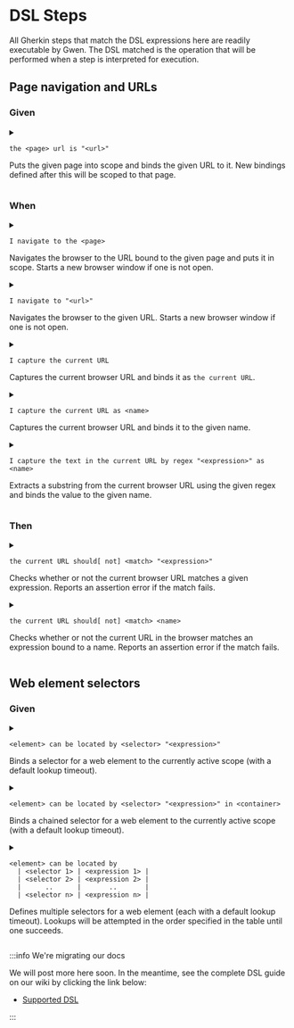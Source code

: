 
# DSL Steps

All Gherkin steps that match the DSL expressions here are readily executable by Gwen. The DSL matched is the operation that will be performed when a step is interpreted for execution.

## Page navigation and URLs

### Given

<a name="the-page-url-is-url" />
<details style={{ backgroundColor: '#FFFFFF00' }}>
  <summary>

  ```gherkin
  the <page> url is "<url>"
  ```
  <p>Puts the given page into scope and binds the given URL to it. New bindings defined after this will be scoped to that page.</p>
  </summary>
  <div class="dsl-details">
  <p>Where</p>
  <ul>
    <li><code>&lt;page&gt;</code> is the name of the page</li>
    <li><code>&lt;url&gt;</code> is the page URL (can be in <Link to="https://github.com/gwen-interpreter/gwen/wiki/Doc-Strings">DocString</Link> position)</li>
  </ul>
  <p>Example</p>

  ```gherkin {1}
    Given the todo page url is "https://todomvc.com/examples/react"
      And the todo field can be located by class "new-todo"
  ```

  <p>
    <Link to="#the-page-url-is-url">Link</Link> &nbsp; &nbsp;
    Since <Link to="https://github.com/gwen-interpreter/gwen-web/releases/tag/v2.41.0">v2.41.0</Link>
  </p>
  </div>
</details>

### When

<a name="i-navigate-to-the-page" />
<details style={{ backgroundColor: '#FFFFFF00' }}>
  <summary>

  ```gherkin
  I navigate to the <page>
  ```

  <p>Navigates the browser to the URL bound to the given page and puts it in scope. Starts a new browser window if one is not open.</p>
  </summary>
  <ul>
    <li><code>&lt;page&gt;</code> is the name of the page to navigate to</li>
  </ul>
  <p>Example:</p>

  ```gherkin {2}
    Given the todo page url is "https://todomvc.com/examples/react"
     When I navigate to the todo page
  ```

  <p>
    <Link to="#i-navigate-to-the-page">Link</Link> &nbsp; &nbsp;
    Since v<Link to="https://github.com/gwen-interpreter/gwen-web/releases/tag/v1.0.0">1.0.0</Link>
  </p>
</details>

<a name="i-navigate-to-url" />
<details style={{ backgroundColor: '#FFFFFF00' }}>
  <summary>

  ```gherkin
  I navigate to "<url>"
  ```

  <p>Navigates the browser to the given URL. Starts a new browser window if one is not open.</p>
  </summary>
  <ul>
    <li><code>&lt;url&gt;</code> is the URL to navigate to (can be in <Link to="https://github.com/gwen-interpreter/gwen/wiki/Doc-Strings">DocString</Link> position)</li>
  </ul>
  <p>Example:</p>

  ```gherkin
    When I navigate to "https://todomvc.com/examples/react"
  ```

  <p>
    <Link to="#i-navigate-to-url">Link</Link> &nbsp; &nbsp;
    Since v<Link to="https://github.com/gwen-interpreter/gwen-web/releases/tag/v1.0.0">1.0.0</Link>
  </p>
</details>

<a name="i-capture-the-current-url" />
<details style={{ backgroundColor: '#FFFFFF00' }}>
  <summary>

  ```gherkin
  I capture the current URL
  ```
  
  <p>Captures the current browser URL and binds it as <code>the current URL</code>.</p>
  </summary>
  <p>Example:</p>

  ```gherkin {1}
    When I capture the current URL
     And I navigate to "${the current URL}?q=gwen"
  ```

  <p>
    <Link to="#i-capture-the-current-url">Link</Link> &nbsp; &nbsp;
    Since v<Link to="https://github.com/gwen-interpreter/gwen-web/releases/tag/v1.0.0">1.0.0</Link>
  </p>
</details>

<a name="i-capture-the-current-url-as-name" />
<details style={{ backgroundColor: '#FFFFFF00' }}>
  <summary>

  ```gherkin
  I capture the current URL as <name>
  ```
  
  <p>Captures the current browser URL and binds it to the given name.</p>
  </summary>
  <ul>
    <li><code>&lt;name&gt;</code> is the name to bind the captured URL to</li>
  </ul>
  <p>Example:</p>

  ```gherkin {1}
    When I capture the current URL as the base URL
     And I navigate to "${the base URL}?q=gwen"
    Then the current URL should start with the base URL
  ```

  <p>
    <Link to="#i-capture-the-current-url-as-name">Link</Link> &nbsp; &nbsp;
    Since v<Link to="https://github.com/gwen-interpreter/gwen-web/releases/tag/v1.0.0">1.0.0</Link>
  </p>
</details>

<a name="i-capture-the-text-in-the-current-url-by-regex-as-name" />
<details style={{ backgroundColor: '#FFFFFF00' }}>
  <summary>

  ```gherkin
  I capture the text in the current URL by regex "<expression>" as <name>
  ```

  <p>Extracts a substring from the current browser URL using the given regex and binds the value to the given name.</p>
  </summary>
  <ul>
    <li><code>&lt;expression&gt;</code> is the regex expression</li>
    <li><code>&lt;name&gt;</code> is the name to bind the captured substring to</li>
  </ul>
  <p>Example:</p>

  ```gherkin {1}
    When I capture the text in the current URL by regex "q=([^&]*)" as q
    Then q should be "gwen"
  ```

  <p>
    <Link to="#i-capture-the-text-in-the-current-url-by-regex-as-name">Link</Link> &nbsp; &nbsp;
    Since v<Link to="https://github.com/gwen-interpreter/gwen-web/releases/tag/v1.0.0">1.0.0</Link>
  </p>
</details>

### Then

<a name="the-current-url-should-match-expression" />
<details style={{ backgroundColor: '#FFFFFF00' }}>
  <summary>

  ```gherkin
  the current URL should[ not] <match> "<expression>"
  ```
  
  <p>Checks whether or not the current browser URL matches a given expression. Reports an assertion error if the match fails.</p>
  </summary>
  <ul>
    <li><code>[ not]</code> negates the match</li>
    <li><code>&lt;match&gt;</code> is the type of match to perform, one of:
      <ul>
        <li><b>be</b> for exact match</li>
        <li><b>contain</b> for partial match</li>
        <li><b>start with</b> for partial leading match</li>
        <li><b>end with</b> for partial trailing match</li>
        <li><b>match regex</b> for regex match</li>
        <li><b>match xpath</b> for XML match</li>
        <li><b>match template</b> for <Link to="https://github.com/gwen-interpreter/gwen/wiki/Template-Matching">template match</Link>, since v<Link to="https://github.com/gwen-interpreter/gwen-web/releases/tag/v2.16.0">2.16.0</Link></li>
        <li><b>match template file</b> for <Link to="https://github.com/gwen-interpreter/gwen/wiki/Template-Matching">template file match</Link>, since v<Link to="https://github.com/gwen-interpreter/gwen-web/releases/tag/v2.16.0">2.16.0</Link></li>
      </ul>
    </li>
    <li><code>&lt;expression&gt;</code> is the expression to match (can be in <Link to="https://github.com/gwen-interpreter/gwen/wiki/Doc-Strings">DocString</Link> position)</li>
  </ul>
  <p>Example:</p>

  ```gherkin {2,3}
    When I navigate to "https://todomvc.com/examples/react"
    Then the current URL should contain "todomvc.com"
     And the current URL should not contain "other.com"
  ```
  
  <p>
    <Link to="#the-current-url-should-match-expression">Link</Link> &nbsp; &nbsp;
    Since v<Link to="https://github.com/gwen-interpreter/gwen-web/releases/tag/v1.0.0">1.0.0</Link>
  </p>
</details>

<a name="the-current-url-should-match-name" />
<details style={{ backgroundColor: '#FFFFFF00' }}>
  <summary>

  ```gherkin
  the current URL should[ not] <match> <name>
  ```
  
  <p>Checks whether or not the current URL in the browser matches an expression bound to a name. Reports an assertion error if the match fails.</p>
  </summary>
  <ul>
    <li><code>[ not]</code> negates the match</li>
    <li><code>&lt;match&gt;</code> is the type of match to perform, one of:
      <ul>
        <li><b>be</b> for exact match</li>
        <li><b>contain</b> for partial match</li>
        <li><b>start with</b> for partial leading match</li>
        <li><b>end with</b> for partial trailing match</li>
        <li><b>match regex</b> for regex match</li>
        <li><b>match xpath</b> for XML match</li>
        <li><b>match template</b> for <Link to="https://github.com/gwen-interpreter/gwen/wiki/Template-Matching">template match</Link>, since v<Link to="https://github.com/gwen-interpreter/gwen-web/releases/tag/v2.16.0">2.16.0</Link></li>
        <li><b>match template file</b> for <Link to="https://github.com/gwen-interpreter/gwen/wiki/Template-Matching">template file match</Link>, since v<Link to="https://github.com/gwen-interpreter/gwen-web/releases/tag/v2.16.0">2.16.0</Link></li>
      </ul>
    </li>
    <li><code>&lt;name&gt;</code> is the name of the binding containing the expression to match</li>
  </ul>
  <p>Example:</p>

  ```gherkin {4,5}
    Given my domain is "todomvc.com"
      And some other domain is "someother.com"
     When I navigate to "https://todomvc.com/examples/react"
     Then the current URL should contain my domain
      And the current URL should not contain some other domain
  ```
  
  <p>
    <Link to="#the-current-url-should-match-name">Link</Link> &nbsp; &nbsp;
    Since v<Link to="https://github.com/gwen-interpreter/gwen-web/releases/tag/v1.0.0">1.0.0</Link>
  </p>
</details>

## Web element selectors

### Given

<a name="element-can-be-located-by-selector-expression" />
<details style={{ backgroundColor: '#FFFFFF00' }}>
  <summary>

  ```gherkin
  <element> can be located by <selector> "<expression>"
  ```

  <p>Binds a selector for a web element to the currently active scope (with a <Link to="https://github.com/gwen-interpreter/gwen-web/wiki/Runtime-Settings#gwenweblocatorwaitseconds">default lookup timeout</Link>).</p>
  </summary>
  <ul>
    <li><code>&lt;element&gt;</code> is the web element name</li>
    <li><code>&lt;selector&gt;</code> is the selector type, one of:
      <ul>
        <li><code>id</code> for selecting by id attribute</li>
        <li><code>name</code> for selecting by name attribute</li>
        <li><code>tag</code> or <code>tag name</code> for selecting by tag name</li>
        <li><code>css</code> or <code>css selector</code> for selecting by css expression</li>
        <li><code>class</code> or <code>class name</code> for selecting by class attribute</li>
        <li><code>xpath</code> for selecting by XPath</li>
        <li><code>link text</code> for selecting by link text</li>
        <li><code>partial link text</code> for selecting by partial link text</li>
        <li><code>js</code> or <code>javascript</code> for selecting by JavaScript</li>
      </ul>
    </li>
    <li><code>&lt;expression&gt;</code> is the selector expression</li>
  </ul>
  <p>Example:</p>

  ```gherkin {1}
    Given the todo field can be located by class "new-todo"
     When I enter "Walk the dog" in the todo field
  ```

  <p>
    <Link to="#element-can-be-located-by-selector-expression">Link</Link> &nbsp; &nbsp;
    Since v<Link to="https://github.com/gwen-interpreter/gwen-web/releases/tag/v1.0.0">1.0.0</Link>
  </p>
</details>

<a name="element-can-be-located-by-selector-expression-in-container" />
<details style={{ backgroundColor: '#FFFFFF00' }}>
  <summary>

  ```gherkin
  <element> can be located by <selector> "<expression>" in <container>
  ```

  <p>Binds a <Link to="https://github.com/gwen-interpreter/gwen-web/wiki/Locator-Chaining">chained</Link> selector for a web element to the currently active scope (with a <Link to="https://github.com/gwen-interpreter/gwen-web/wiki/Runtime-Settings#gwenweblocatorwaitseconds">default lookup timeout</Link>).</p>
  </summary>
  <ul>
    <li><code>&lt;element&gt;</code> is the web element name</li>
    <li><code>&lt;selector&gt;</code> is the selector type, one of:
      <ul>
        <li><code>id</code> for selecting by id attribute</li>
        <li><code>name</code> for selecting by name attribute</li>
        <li><code>tag</code> or <code>tag name</code> for selecting by tag name</li>
        <li><code>css</code> or <code>css selector</code> for selecting by css expression</li>
        <li><code>class</code> or <code>class name</code> for selecting by class attribute</li>
        <li><code>xpath</code> for selecting by XPath</li>
        <li><code>link text</code> for selecting by link text</li>
        <li><code>partial link text</code> for selecting by partial link text</li>
        <li><code>js</code> or <code>javascript</code> for selecting by JavaScript</li>
      </ul>
    </li>
    <li><code>&lt;expression&gt;</code> is the selector expression</li>
    <li><code>&lt;container&gt;</code> is the containing web element name</li>
  </ul>
    <p>Example:</p>

  ```gherkin {2}
    Given my form can be located by name "formName"
      And my input field can be located by name "inputName" in my form
     When I type "Gwen" in my input field
  ```

  <p>
    <Link to="#element-can-be-located-by-selector-expression-in-container">Link</Link> &nbsp; &nbsp;
    Since v<Link to="https://github.com/gwen-interpreter/gwen-web/releases/tag/v1.1.0">1.1.0</Link>
  </p>
</details>

<a name="element-can-be-located-by-selector-expressions" />
<details style={{ backgroundColor: '#FFFFFF00' }}>
  <summary>

  ```gherkin
  <element> can be located by
    | <selector 1> | <expression 1> |
    | <selector 2> | <expression 2> |
    |      ..      |       ..       |
    | <selector n> | <expression n> |
  ```

  <p>
    Defines multiple selectors for a web element (each with a <Link to="https://github.com/gwen-interpreter/gwen-web/wiki/Runtime-Settings#gwenweblocatorwaitseconds">default lookup timeout</Link>).
    Lookups will be attempted in the order specified in the table until one succeeds.
  </p>
  </summary>
  <ul>
    <li><code>&lt;element&gt;</code> is the web element name</li>
    <li><code>&lt;selector n&gt;</code> is the nth selector type, one of:
      <ul>
        <li><code>id</code> for selecting by id attribute</li>
        <li><code>name</code> for selecting by name attribute</li>
        <li><code>tag</code> or <code>tag name</code> for selecting by tag name</li>
        <li><code>css</code> or <code>css selector</code> for selecting by css expression</li>
        <li><code>class</code> or <code>class name</code> for selecting by class attribute</li>
        <li><code>xpath</code> for selecting by XPath</li>
        <li><code>link text</code> for selecting by link text</li>
        <li><code>partial link text</code> for selecting by partial link text</li>
        <li><code>js</code> or <code>javascript</code> for selecting by JavaScript</li>
      </ul>
    </li>
    <li><code>&lt;expression n&gt;</code> is the nth selector expression</li>
  </ul>
  <p>Example:</p>

  ```gherkin {1-4}
    Given the search field can be located by
          | id         | search        |
          | class name | .search-field |
          | name       | q             |
     When I type "Gwen" in the search field
  ```

  <p>
    <Link to="#element-can-be-located-by-selector-expressions">Link</Link> &nbsp; &nbsp;
    Since v<Link to="https://github.com/gwen-interpreter/gwen-web/releases/tag/v2.11.0">2.11.0</Link>
  </p>
</details>


:::info We're migrating our docs

We will post more here soon. In the meantime, see the complete DSL guide on our wiki by clicking the link below:

- [Supported DSL](https://github.com/gwen-interpreter/gwen-web/wiki/Supported-DSL)

:::
